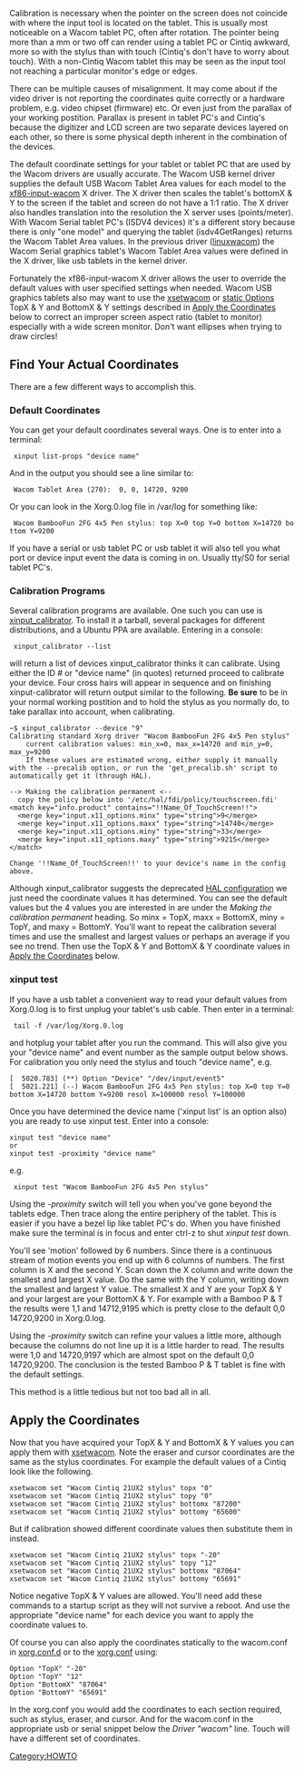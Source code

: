 Calibration is necessary when the pointer on the screen does not coincide with where the input tool is located on the tablet.  This is usually most noticeable on a Wacom tablet PC, often after rotation.  The pointer being more than a mm or two off can render using a tablet PC or Cintiq awkward, more so with the stylus than with touch (Cintiq's don't have to worry about touch).  With a non-Cintiq Wacom tablet this may be seen as the input tool not reaching a particular monitor's edge or edges.

There can be multiple causes of misalignment.  It may come about if the video driver is not reporting the coordinates quite correctly or a hardware problem, e.g. video chipset (firmware) etc.  Or even just from the parallax of your working postition.  Parallax is present in tablet PC's and Cintiq's because the digitizer and LCD screen are two separate devices layered on each other, so there is some physical depth inherent in the combination of the devices.

The default coordinate settings for your tablet or tablet PC that are used by the Wacom drivers are usually accurate.  The Wacom USB kernel driver supplies the default USB Wacom Tablet Area values for each model to the [[xf86-input-wacom]] X driver.  The X driver then scales the tablet's bottomX & Y to the screen if the tablet and screen do not have a 1:1 ratio.  The X driver also handles translation into the resolution the X server uses (points/meter).  With Wacom Serial tablet PC's (ISDV4 devices) it's a different story because there is only "one model" and querying the tablet (isdv4GetRanges) returns the Wacom Tablet Area values.  In the previous driver ([[linuxwacom]]) the Wacom Serial graphics tablet's Wacom Tablet Area values were defined in the X driver, like usb tablets in the kernel driver.

Fortunately the xf86-input-wacom X driver allows the user to override the default values with user specified settings when needed.  Wacom USB graphics tablets also may want to use the [[xsetwacom]] or [[Configuring X#Hotplugging setup with udev|static Options]] TopX & Y and BottomX & Y settings described in [[Calibration#Apply the Coordinates|Apply the Coordinates]] below to correct an improper screen aspect ratio (tablet to monitor) especially with a wide screen monitor.  Don't want ellipses when trying to draw circles!

== Find Your Actual Coordinates ==
There are a few different ways to accomplish this.

=== Default Coordinates ===
You can get your default coordinates several ways.  One is to enter into a terminal:

  xinput list-props "device name"

And in the output you should see a line similar to:

  Wacom Tablet Area (270):	0, 0, 14720, 9200

Or you can look in the Xorg.0.log file in /var/log for something like:

  Wacom BambooFun 2FG 4x5 Pen stylus: top X=0 top Y=0 bottom X=14720 bottom Y=9200

If you have a serial or usb tablet PC or usb tablet it will also tell you what port or device input event the data is coming in on.  Usually tty/S0 for serial tablet PC's.

=== Calibration Programs ===
Several calibration programs are available.  One such you can use is [[External applications#xinput_calibrator|xinput_calibrator]].  To install it a tarball, several packages for different distributions, and a Ubuntu PPA are available. Entering in a console:

  xinput_calibrator --list

will return a list of devices xinput_calibrator thinks it can calibrate.  Using either the ID # or "device name" (in quotes) returned proceed to calibrate your device.  Four cross hairs will appear in sequence and on finishing xinput-calibrator will return output similar to the following.  '''Be sure''' to be in your normal working postition and to hold the stylus as you normally do, to take parallax into account, when calibrating.

{{Warning|reason=Xinput_calibrator's (an external program not part of the linuxwacom project) output describes out-of-date information on how to configure your device.}}
<pre>
~$ xinput_calibrator --device "9"
Calibrating standard Xorg driver "Wacom BambooFun 2FG 4x5 Pen stylus"
	current calibration values: min_x=0, max_x=14720 and min_y=0, max_y=9200
	If these values are estimated wrong, either supply it manually with the --precalib option, or run the 'get_precalib.sh' script to automatically get it (through HAL).

--> Making the calibration permanent <--
  copy the policy below into '/etc/hal/fdi/policy/touchscreen.fdi'
<match key="info.product" contains="!!Name_Of_TouchScreen!!">
  <merge key="input.x11_options.minx" type="string">9</merge>
  <merge key="input.x11_options.maxx" type="string">14740</merge>
  <merge key="input.x11_options.miny" type="string">33</merge>
  <merge key="input.x11_options.maxy" type="string">9215</merge>
</match>

Change '!!Name_Of_TouchScreen!!' to your device's name in the config above.
</pre>
Although xinput_calibrator suggests the deprecated [[Configuring_X#Hotplugging setup with HAL|HAL configuration]] we just need the coordinate values it has determined.  You can see the default values but the 4 values you are interested in are under the ''Making the calibration permanent'' heading.  So minx = TopX, maxx = BottomX, miny = TopY, and maxy = BottomY.  You'll want to repeat the calibration several times and use the smallest and largest values or perhaps an average if you see no trend.  Then use the TopX & Y and BottomX & Y coordinate values in [[Calibration#Apply the Coordinates|Apply the Coordinates]] below.

=== xinput test ===
If you have a usb tablet a convenient way to read your default values from Xorg.0.log is to first unplug your tablet's usb cable.  Then enter in a terminal:

  tail -f /var/log/Xorg.0.log

and hotplug your tablet after you run the command.  This will also give you your "device name" and event number as the sample output below shows.  For calibration you only need the stylus and touch "device name", e.g.
<pre>
[  5020.783] (**) Option "Device" "/dev/input/event5"
[  5021.221] (--) Wacom BambooFun 2FG 4x5 Pen stylus: top X=0 top Y=0 bottom X=14720 bottom Y=9200 resol X=100000 resol Y=100000
</pre>
Once you have determined the device name ('xinput list' is an option also) you are ready to use xinput test. Enter into a console:
<pre>
xinput test "device name"
or
xinput test -proximity "device name"
</pre>
e.g.

  xinput test "Wacom BambooFun 2FG 4x5 Pen stylus"

Using the ''-proximity'' switch will tell you when you've gone beyond the tablets edge.  Then trace along the entire periphery of the tablet.  This is easier if you have a bezel lip like tablet PC's do.  When you have finished make sure the terminal is in focus and enter ctrl-z to shut ''xinput test'' down.

You'll see 'motion' followed by 6 numbers.  Since there is a continuous stream of motion events you end up with 6 columns of numbers.  The first column is X and the second Y.  Scan down the X column and write down the smallest and largest X value.  Do the same with the Y column, writing down the smallest and largest Y value.  The smallest X and Y are your TopX & Y and your largest are your BottomX & Y.  For example with a Bamboo P & T the results were 1,1 and 14712,9195 which is pretty close to the default 0,0 14720,9200 in Xorg.0.log.

Using the ''-proximity'' switch can refine your values a little more, although because the columns do not line up it is a little harder to read.  The results were 1,0 and 14720,9197 which are almost spot on the default 0,0 14720,9200.  The conclusion is the tested Bamboo P & T tablet is fine with the default settings.

This method is a little tedious but not too bad all in all.

== Apply the Coordinates ==
Now that you have acquired your TopX & Y and BottomX & Y values you can apply them with [[xsetwacom]].  Note the eraser and cursor coordinates are the same as the stylus coordinates.  For example the default values of a Cintiq look like the following.
<pre>
xsetwacom set "Wacom Cintiq 21UX2 stylus" topx "0"
xsetwacom set "Wacom Cintiq 21UX2 stylus" topy "0"
xsetwacom set "Wacom Cintiq 21UX2 stylus" bottomx "87200"
xsetwacom set "Wacom Cintiq 21UX2 stylus" bottomy "65600"
</pre>
But if calibration showed different coordinate values then substitute them in instead.
<pre>
xsetwacom set "Wacom Cintiq 21UX2 stylus" topx "-20"
xsetwacom set "Wacom Cintiq 21UX2 stylus" topy "12"
xsetwacom set "Wacom Cintiq 21UX2 stylus" bottomx "87064"
xsetwacom set "Wacom Cintiq 21UX2 stylus" bottomy "65691"
</pre>
Notice negative TopX & Y values are allowed.  You'll need add these commands to a startup script as they will not survive a reboot.  And  use the appropriate "device name" for each device you want to apply the coordinate values to.

Of course you can also apply the coordinates statically to the wacom.conf in [[Configuring X#Hotplugging setup with udev|xorg.conf.d]] or to the [[Configuring X#Manual setup in the xorg.conf|xorg.conf]] using:
<pre>
Option "TopX" "-20"
Option "TopY" "12"
Option "BottomX" "87064"
Option "BottomY" "65691"
</pre>
In the xorg.conf you would add the coordinates to each section required, such as stylus, eraser, and cursor.  And for the wacom.conf in the appropriate usb or serial snippet below the ''Driver "wacom"'' line.  Touch will have a different set of coordinates.


[[Category:HOWTO]]